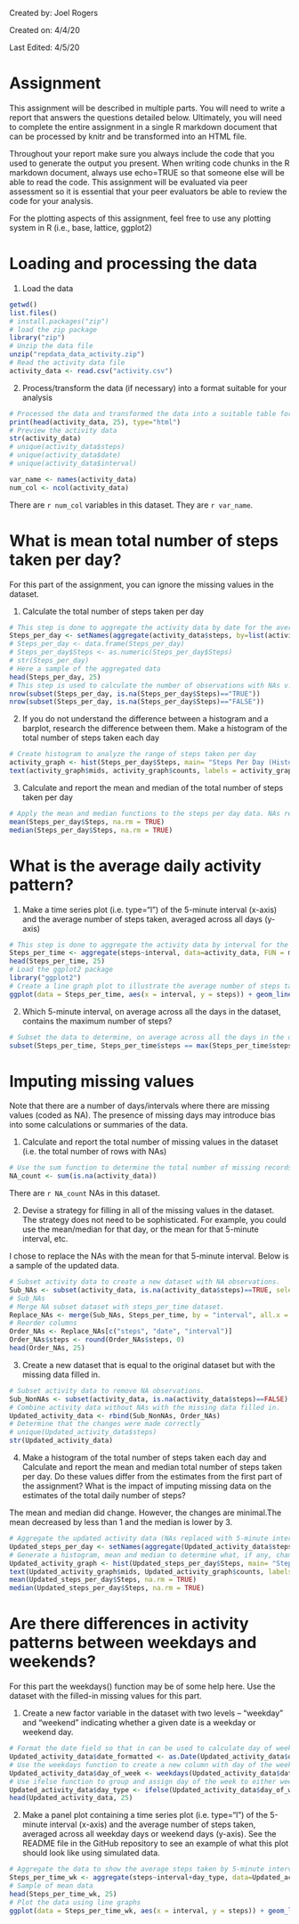 Created by: Joel Rogers

Created on: 4/4/20

Last Edited: 4/5/20

# Assignment

This assignment will be described in multiple parts. You will need to write a report that answers the questions detailed below. Ultimately, you will need to complete the entire assignment in a single R markdown document that can be processed by knitr and be transformed into an HTML file.

Throughout your report make sure you always include the code that you used to generate the output you present. When writing code chunks in the R markdown document, always use \color{red}{\verb|echo = TRUE|}echo=TRUE so that someone else will be able to read the code. This assignment will be evaluated via peer assessment so it is essential that your peer evaluators be able to review the code for your analysis.

For the plotting aspects of this assignment, feel free to use any plotting system in R (i.e., base, lattice, ggplot2)

# Loading and processing the data

1. Load the data

```r
getwd()
list.files()
# install.packages("zip")
# load the zip package
library("zip")
# Unzip the data file
unzip("repdata_data_activity.zip")
# Read the activity data file 
activity_data <- read.csv("activity.csv")
```

2. Process/transform the data (if necessary) into a format suitable for your analysis

```r
# Processed the data and transformed the data into a suitable table for analysis
print(head(activity_data, 25), type="html")
# Preview the activity data
str(activity_data)
# unique(activity_data$steps)
# unique(activity_data$date)
# unique(activity_data$interval)
```

```r
var_name <- names(activity_data)
num_col <- ncol(activity_data)
```

There are `r num_col` variables in this dataset. They are `r var_name`.

# What is mean total number of steps taken per day?

For this part of the assignment, you can ignore the missing values in the dataset.

1. Calculate the total number of steps taken per day

```r
# This step is done to aggregate the activity data by date for the average steps
Steps_per_day <- setNames(aggregate(activity_data$steps, by=list(activity_data$date), FUN=sum), c("Date", "Steps"))
# Steps_per_day <- data.frame(Steps_per_day)
# Steps_per_day$Steps <- as.numeric(Steps_per_day$Steps)
# str(Steps_per_day)
# Here a sample of the aggregated data
head(Steps_per_day, 25)
# This step is used to calculate the number of observations with NAs v. without NAs
nrow(subset(Steps_per_day, is.na(Steps_per_day$Steps)=="TRUE"))
nrow(subset(Steps_per_day, is.na(Steps_per_day$Steps)=="FALSE"))
```

2. If you do not understand the difference between a histogram and a barplot, research the difference between them. Make a histogram of the total number of steps taken each day

```r
# Create histogram to analyze the range of steps taken per day
activity_graph <- hist(Steps_per_day$Steps, main= "Steps Per Day (Histogram)", xlab = "Steps", col = "blue", breaks = seq(0, 25000, 2500), xlim = c(0, 25000), ylim = c(0,20))
text(activity_graph$mids, activity_graph$counts, labels = activity_graph$counts, adj = c(.5,-.5))
```

3. Calculate and report the mean and median of the total number of steps taken per day

```r
# Apply the mean and median functions to the steps per day data. NAs removed in calculation.
mean(Steps_per_day$Steps, na.rm = TRUE)
median(Steps_per_day$Steps, na.rm = TRUE)
```

# What is the average daily activity pattern?

1. Make a time series plot (i.e. \color{red}{\verb|type = "l"|}type="l") of the 5-minute interval (x-axis) and the average number of steps taken, averaged across all days (y-axis)

```r
# This step is done to aggregate the activity data by interval for the average steps
Steps_per_time <- aggregate(steps~interval, data=activity_data, FUN = mean, na.action = na.omit)
head(Steps_per_time, 25)
# Load the ggplot2 package
library("ggplot2")
# Create a line graph plot to illustrate the average number of steps taken for each 5-minute interval accross all days
ggplot(data = Steps_per_time, aes(x = interval, y = steps)) + geom_line(color = "blue", size = 1)
```

2. Which 5-minute interval, on average across all the days in the dataset, contains the maximum number of steps?

```r
# Subset the data to determine, on average across all the days in the dataset, which interval has the maximum number of steps
subset(Steps_per_time, Steps_per_time$steps == max(Steps_per_time$steps))
```

# Imputing missing values

Note that there are a number of days/intervals where there are missing values (coded as \color{red}{\verb|NA|}NA). The presence of missing days may introduce bias into some calculations or summaries of the data.

1. Calculate and report the total number of missing values in the dataset (i.e. the total number of rows with \color{red}{\verb|NA|}NAs)

```r
# Use the sum function to determine the total number of missing records in the activity dataset.
NA_count <- sum(is.na(activity_data))
```

There are `r NA_count` NAs in this dataset.

2. Devise a strategy for filling in all of the missing values in the dataset. The strategy does not need to be sophisticated. For example, you could use the mean/median for that day, or the mean for that 5-minute interval, etc.

I chose to replace the NAs with the mean for that 5-minute interval. Below is a sample of the updated data.

```r
# Subset activity data to create a new dataset with NA observations.
Sub_NAs <- subset(activity_data, is.na(activity_data$steps)==TRUE, select = c("interval", "date"))
# Sub_NAs
# Merge NA subset dataset with steps_per_time dataset.
Replace_NAs <- merge(Sub_NAs, Steps_per_time, by = "interval", all.x = TRUE)
# Reorder columns
Order_NAs <- Replace_NAs[c("steps", "date", "interval")]
Order_NAs$steps <- round(Order_NAs$steps, 0)
head(Order_NAs, 25)
```

3. Create a new dataset that is equal to the original dataset but with the missing data filled in.

```r
# Subset activity data to remove NA observations.
Sub_NonNAs <- subset(activity_data, is.na(activity_data$steps)==FALSE)
# Combine activity data without NAs with the missing data filled in.
Updated_activity_data <- rbind(Sub_NonNAs, Order_NAs)
# Determine that the changes were made correctly
# unique(Updated_activity_data$steps)
str(Updated_activity_data)
```

4. Make a histogram of the total number of steps taken each day and Calculate and report the mean and median total number of steps taken per day. Do these values differ from the estimates from the first part of the assignment? What is the impact of imputing missing data on the estimates of the total daily number of steps?

The mean and median did change. However, the changes are minimal.The mean decreased by less than 1 and the median is lower by 3.

```r
# Aggregate the updated activity data (NAs replaced with 5-minute interval average steps)
Updated_steps_per_day <- setNames(aggregate(Updated_activity_data$steps, by=list(Updated_activity_data$date), FUN=sum), c("Date", "Steps"))
# Generate a histogram, mean and median to determine what, if any, changes occurred as a result of replacing NAs
Updated_activity_graph <- hist(Updated_steps_per_day$Steps, main= "Steps Per Day (Histogram)", xlab = "Steps", col = "blue", breaks = seq(0, 25000, 2500), xlim = c(0, 25000), ylim = c(0,30))
text(Updated_activity_graph$mids, Updated_activity_graph$counts, labels = Updated_activity_graph$counts, adj = c(.5,-.5))
mean(Updated_steps_per_day$Steps, na.rm = TRUE)
median(Updated_steps_per_day$Steps, na.rm = TRUE)
```

# Are there differences in activity patterns between weekdays and weekends?

For this part the \color{red}{\verb|weekdays()|}weekdays() function may be of some help here. Use the dataset with the filled-in missing values for this part.

1. Create a new factor variable in the dataset with two levels – “weekday” and “weekend” indicating whether a given date is a weekday or weekend day.

```r
# Format the date field so that in can be used to calculate day of week
Updated_activity_data$date_formatted <- as.Date(Updated_activity_data$date, format = "%Y-%m-%d")
# Use the weekdays function to create a new column with day of the week for each formatted date
Updated_activity_data$day_of_week <- weekdays(Updated_activity_data$date_formatted)
# Use ifelse function to group and assign day of the week to either weekday or weekend
Updated_activity_data$day_type <- ifelse(Updated_activity_data$day_of_week == "Saturday" | Updated_activity_data$day_of_week == "Sunday", "Weekend", "Weekday")
head(Updated_activity_data, 25)
```

2. Make a panel plot containing a time series plot (i.e. \color{red}{\verb|type = "l"|}type="l") of the 5-minute interval (x-axis) and the average number of steps taken, averaged across all weekday days or weekend days (y-axis). See the README file in the GitHub repository to see an example of what this plot should look like using simulated data.

```r
# Aggregate the data to show the average steps taken by 5-minute interval on weekdays and weekends
Steps_per_time_wk <- aggregate(steps~interval+day_type, data=Updated_activity_data, FUN = mean, na.action = na.omit)
# Sample of mean data
head(Steps_per_time_wk, 25)
# Plot the data using line graphs
ggplot(data = Steps_per_time_wk, aes(x = interval, y = steps)) + geom_line(color = "blue", size = 1) + facet_grid(rows = vars(day_type))
```